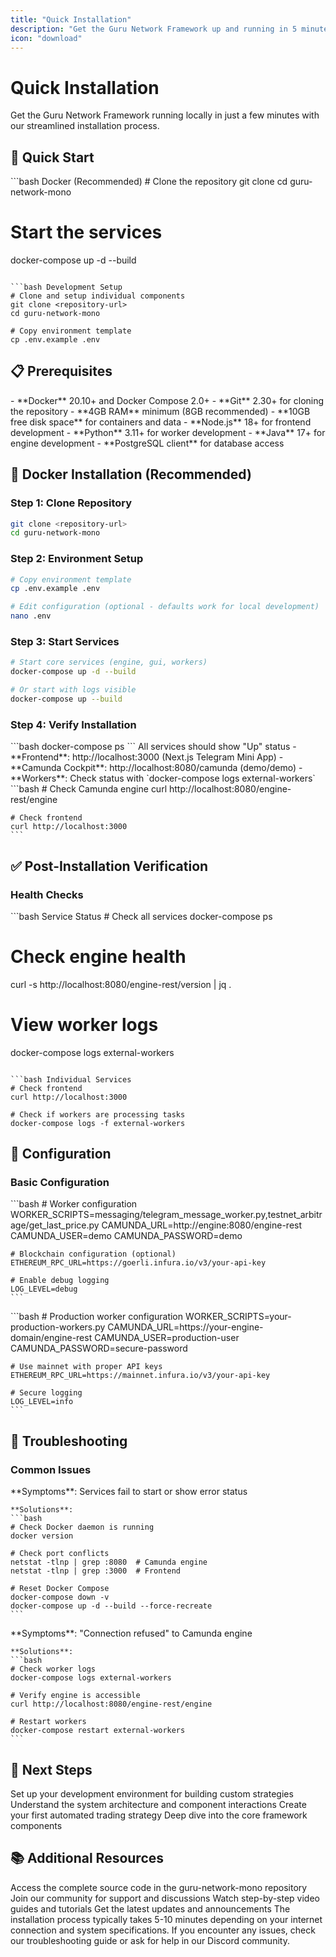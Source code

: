 ```yaml
---
title: "Quick Installation"
description: "Get the Guru Network Framework up and running in 5 minutes"
icon: "download"
---
```


# Quick Installation

Get the Guru Network Framework running locally in just a few minutes with our streamlined installation process.

## 🚀 Quick Start

<CodeGroup>
```bash Docker (Recommended)
# Clone the repository
git clone <repository-url>
cd guru-network-mono

# Start the services
docker-compose up -d --build
```

```bash Development Setup
# Clone and setup individual components
git clone <repository-url>
cd guru-network-mono

# Copy environment template
cp .env.example .env
```
</CodeGroup>

## 📋 Prerequisites

<CardGroup cols={2}>
  <Card title="Required Software" icon="download">
    - **Docker** 20.10+ and Docker Compose 2.0+
    - **Git** 2.30+ for cloning the repository
    - **4GB RAM** minimum (8GB recommended)
    - **10GB free disk space** for containers and data
  </Card>
  <Card title="Optional Tools" icon="tools">
    - **Node.js** 18+ for frontend development
    - **Python** 3.11+ for worker development
    - **Java** 17+ for engine development
    - **PostgreSQL client** for database access
  </Card>
</CardGroup>

## 🐳 Docker Installation (Recommended)

### Step 1: Clone Repository
```bash
git clone <repository-url>
cd guru-network-mono
```

### Step 2: Environment Setup
```bash
# Copy environment template
cp .env.example .env

# Edit configuration (optional - defaults work for local development)
nano .env
```

### Step 3: Start Services
```bash
# Start core services (engine, gui, workers)
docker-compose up -d --build

# Or start with logs visible
docker-compose up --build
```

### Step 4: Verify Installation
<Steps>
  <Step title="Check Service Status">
    ```bash
    docker-compose ps
    ```
    All services should show "Up" status
  </Step>
  <Step title="Access Web Interface">
    - **Frontend**: http://localhost:3000 (Next.js Telegram Mini App)
    - **Camunda Cockpit**: http://localhost:8080/camunda (demo/demo)
    - **Workers**: Check status with `docker-compose logs external-workers`
  </Step>
  <Step title="Test Services">
    ```bash
    # Check Camunda engine
    curl http://localhost:8080/engine-rest/engine

    # Check frontend
    curl http://localhost:3000
    ```
  </Step>
</Steps>

## ✅ Post-Installation Verification

### Health Checks

<CodeGroup>
```bash Service Status
# Check all services
docker-compose ps

# Check engine health
curl -s http://localhost:8080/engine-rest/version | jq .

# View worker logs
docker-compose logs external-workers
```

```bash Individual Services
# Check frontend
curl http://localhost:3000

# Check if workers are processing tasks
docker-compose logs -f external-workers
```
</CodeGroup>

## 🔧 Configuration

### Basic Configuration

<Tabs>
  <Tab title="Development">
    ```bash
    # Worker configuration
    WORKER_SCRIPTS=messaging/telegram_message_worker.py,testnet_arbitrage/get_last_price.py
    CAMUNDA_URL=http://engine:8080/engine-rest
    CAMUNDA_USER=demo
    CAMUNDA_PASSWORD=demo

    # Blockchain configuration (optional)
    ETHEREUM_RPC_URL=https://goerli.infura.io/v3/your-api-key

    # Enable debug logging
    LOG_LEVEL=debug
    ```
  </Tab>
  <Tab title="Production">
    ```bash
    # Production worker configuration
    WORKER_SCRIPTS=your-production-workers.py
    CAMUNDA_URL=https://your-engine-domain/engine-rest
    CAMUNDA_USER=production-user
    CAMUNDA_PASSWORD=secure-password

    # Use mainnet with proper API keys
    ETHEREUM_RPC_URL=https://mainnet.infura.io/v3/your-api-key

    # Secure logging
    LOG_LEVEL=info
    ```
  </Tab>
</Tabs>

## 🚨 Troubleshooting

### Common Issues

<AccordionGroup>
  <Accordion title="Docker Compose Fails to Start">
    **Symptoms**: Services fail to start or show error status

    **Solutions**:
    ```bash
    # Check Docker daemon is running
    docker version

    # Check port conflicts
    netstat -tlnp | grep :8080  # Camunda engine
    netstat -tlnp | grep :3000  # Frontend

    # Reset Docker Compose
    docker-compose down -v
    docker-compose up -d --build --force-recreate
    ```
  </Accordion>

  <Accordion title="Worker Connection Issues">
    **Symptoms**: "Connection refused" to Camunda engine

    **Solutions**:
    ```bash
    # Check worker logs
    docker-compose logs external-workers

    # Verify engine is accessible
    curl http://localhost:8080/engine-rest/engine

    # Restart workers
    docker-compose restart external-workers
    ```
  </Accordion>
</AccordionGroup>

## 🎯 Next Steps

<CardGroup cols={2}>
  <Card title="Development Environment" icon="laptop-code" href="/development/environment">
    Set up your development environment for building custom strategies
  </Card>
  <Card title="Architecture Overview" icon="sitemap" href="/architecture/system-design">
    Understand the system architecture and component interactions
  </Card>
  <Card title="First Strategy" icon="play" href="/development/api-development">
    Create your first automated trading strategy
  </Card>
  <Card title="Component Guide" icon="puzzle-piece" href="/components/engine">
    Deep dive into the core framework components
  </Card>
</CardGroup>

## 📚 Additional Resources

<CardGroup cols={2}>
  <Card title="Source Code" icon="github">
    Access the complete source code in the guru-network-mono repository
  </Card>
  <Card title="Community Discord" icon="discord" href="https://discord.gg/dPW8fzwzz9">
    Join our community for support and discussions
  </Card>
  <Card title="Video Tutorials" icon="youtube" href="https://www.youtube.com/@gurunetwork_ai">
    Watch step-by-step video guides and tutorials
  </Card>
  <Card title="Telegram Updates" icon="telegram" href="https://t.me/dexguru">
    Get the latest updates and announcements
  </Card>
</CardGroup>

<Note>
  The installation process typically takes 5-10 minutes depending on your internet connection and system specifications. If you encounter any issues, check our troubleshooting guide or ask for help in our Discord community.
</Note>